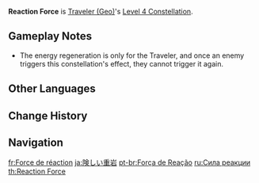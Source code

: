 {{Constellation Infobox
|image       = Constellation Reaction Force.png
|description = The shockwave triggered by [[Wake of Earth]] regenerates 5 Energy for every opponent hit.<br />A maximum of 25 Energy can be regenerated in this manner at any one time.
|level       = 4
|character   = Traveler (Geo)
|utility1    = Energy
}}
'''Reaction Force''' is [[Traveler (Geo)]]'s [[Level 4 Constellation]].

==Gameplay Notes==
*The energy regeneration is only for the Traveler, and once an enemy triggers this constellation's effect, they cannot trigger it again.

==Other Languages==
{{Other Languages
|en      = Reaction Force
|zhs     = 险峻的重岩
|zhs_rm  = Xiǎnjùn de Zhòng Yán
|zht     = 險峻的重岩
|zht_rm  = Xiǎnjùn de Zhòng Yán
|zh_tl   = 
|ja      = 険しい重岩
|ja_rm   = Kewashii Juugan{{Assumed}}
|ja_tl   = Precipitous Heavy Rock
|ko      = 험준한 바위
|ko_rm   = Heomjunhan Bawi
|ko_tl   = Rugged Rock
|es      = Fuerza de reacción
|es_tl   = Reaction Force
|fr      = Force de réaction
|fr_tl   = Reaction Force
|ru      = Сила реакции
|ru_tl   = Force of Reaction
|th      = Reaction Force
|vi      = Đá Nặng Nguy Hiểm
|vi_tl   = Dangerous Heavy Rock
|de      = Schroffer Felsen
|de_tl   = Rugged Rock
|id      = Reaction Force
|pt      = Força de Reação
|pt_tl   = Reaction Force
|tr      = Tepki Kuvveti
|tr_tl   = 
|it      = Azione e reazione
|it_tl   = Action and Reaction
}}

==Change History==
{{Change History|1.0}}

==Navigation==
{{Talent Navbox|Traveler (Geo)}}

[[fr:Force de réaction]]
[[ja:険しい重岩]]
[[pt-br:Força de Reação]]
[[ru:Сила реакции]]
[[th:Reaction Force]]